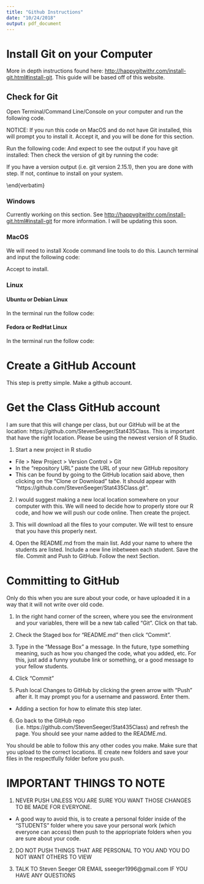 ```yaml
---
title: "Github Instructions"
date: "10/24/2018"
output: pdf_document
---
```


# Install Git on your Computer

More in depth instructions found here: <http://happygitwithr.com/install-git.html#install-git>. This guide will be based off of this website.

## Check for Git

Open Terminal/Command Line/Console on your computer and run the following code.

NOTICE: If you run this code on MacOS and do not have Git installed, this will prompt you to install it. Accept it, and you will be done for this section.

Run the following code:
\begin{verbatim}
which git
\end{verbatim}

And expect to see the output if you have git installed:
\begin{verbatim}
/usr/bin/git
\end{verbatim}

Then check the version of git by running the code:
\begin{verbatim}
git --version
\end{verbatim}

If you have a version output (i.e. git version 2.15.1), then you are done with step. If not, continue to install on your system.

\end{verbatim}

### Windows

Currently working on this section. See <http://happygitwithr.com/install-git.html#install-git> for more information. I will be updating this soon.

### MacOS

We will need to install Xcode command line tools to do this. Launch terminal and input the following code:
\begin{verbatim}
git --version
\end{verbatim}
Accept to install.

### Linux

#### Ubuntu or Debian Linux

In the terminal run the follow code:
\begin{verbatim}
sudo apt-get install git
\end{verbatim}

#### Fedora or RedHat Linux
In the terminal run the follow code:
\begin{verbatim}
sudo yum install git
\end{verbatim}




# Create a GitHub Account

This step is pretty simple. Make a github account.

# Get the Class GitHub account

I am sure that this will change per class, but our GitHub will be at the location: https://github.com/StevenSeeger/Stat435Class. This is important that have the right location. Please be using the newest version of R Studio.

1. Start a new project in R studio
+ File > New Project > Version Control > Git
+ In the “repository URL” paste the URL of your new GitHub repository
+ This can be found by going to the GitHub location said above, then clicking on the "Clone or Download" tabe. It should appear with "https://github.com/StevenSeeger/Stat435Class.git".

2. I would suggest making a new local location somewhere on your computer with this. We will need to decide how to properly store our R code, and how we will push our code online. Then create the project.

3. This will download all the files to your computer. We will test to ensure that you have this properly next.

4. Open the README.md from the main list. Add your name to where the students are listed. Include a new line inbetween each student. Save the file. Commit and Push to GitHub. Follow the next Section.

# Committing to GitHub

Only do this when you are sure about your code, or have uploaded it in a way that it will not write over old code.

1. In the right hand corner of the screen, where you see the environment and your variables, there will be a new tab called "Git". Click on that tab.

2. Check the Staged box for "README.md" then click "Commit".

3. Type in the "Message Box" a message. In the future, type something meaning, such as how you changed the code, what you added, etc. For this, just add a funny youtube link or something, or a good message to your fellow students.

4. Click "Commit"

5. Push local Changes to GitHub by clicking the green arrow with "Push" after it. It may prompt you for a username and password. Enter them.
+ Adding a section for how to elimate this step later.

6. Go back to the GitHub repo (i.e. https://github.com/StevenSeeger/Stat435Class) and refresh the page. You should see your name added to the README.md.

You should be able to follow this any other codes you make. Make sure that you upload to the correct locations. IE create new folders and save your files in the respectfully folder before you push.

# IMPORTANT THINGS TO NOTE

1. NEVER PUSH UNLESS YOU ARE SURE YOU WANT THOSE CHANGES TO BE MADE FOR EVERYONE.
+ A good way to avoid this, is to create a personal folder inside of the "STUDENTS" folder where you save your personal work (which everyone can access) then push to the appriopriate folders when you are sure about your code.

2. DO NOT PUSH THINGS THAT ARE PERSONAL TO YOU AND YOU DO NOT WANT OTHERS TO VIEW

3. TALK TO Steven Seeger OR EMAIL sseeger1996@gmail.com IF YOU HAVE ANY QUESTIONS